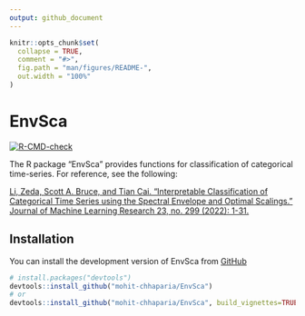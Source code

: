 ```yaml
---
output: github_document
---
```


<!-- README.md is generated from README.Rmd. Please edit that file -->

```r
knitr::opts_chunk$set(
  collapse = TRUE,
  comment = "#>",
  fig.path = "man/figures/README-",
  out.width = "100%"
)
```

# EnvSca

<!-- badges: start -->

[![R-CMD-check](https://github.com/mohit-chhaparia/EnvSca/actions/workflows/R-CMD-check.yaml/badge.svg)](https://github.com/mohit-chhaparia/EnvSca/actions/workflows/R-CMD-check.yaml)

<!-- badges: end -->

The R package "EnvSca" provides functions for classification of categorical time-series. For reference, see the following:

[Li, Zeda, Scott A. Bruce, and Tian Cai. "Interpretable Classification of Categorical Time Series using the Spectral Envelope and Optimal Scalings." Journal of Machine Learning Research 23, no. 299 (2022): 1-31.](https://jmlr.org/papers/v23/21-0369.html)

## Installation

You can install the development version of EnvSca from [GitHub](https://github.com/mohit-chhaparia/EnvSca)

``` r
# install.packages("devtools")
devtools::install_github("mohit-chhaparia/EnvSca")
# or
devtools::install_github("mohit-chhaparia/EnvSca", build_vignettes=TRUE)
```
